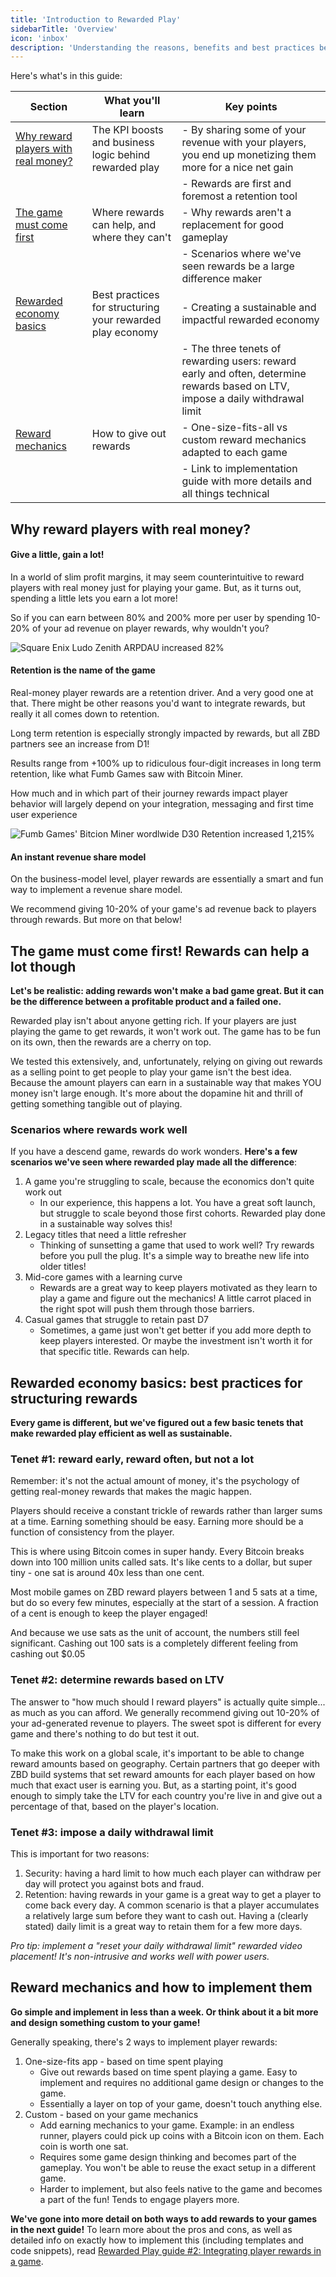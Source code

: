 ```yaml
---
title: 'Introduction to Rewarded Play'
sidebarTitle: 'Overview'
icon: 'inbox'
description: 'Understanding the reasons, benefits and best practices behind implementing real-money player rewards into games.'
---
```


Here's what's in this guide:

|Section|What you'll learn|Key points
|----|----|----|
|[Why reward players with real money?](#why-reward-players-with-real-money)|The KPI boosts and business logic behind rewarded play|- By sharing some of your revenue with your players, you end up monetizing them more for a nice net gain|
|||- Rewards are first and foremost a retention tool|
|[The game must come first](#the-game-must-come-first-rewards-can-help-a-lot-though)|Where rewards can help, and where they can't|- Why rewards aren't a replacement for good gameplay|
|||- Scenarios where we've seen rewards be a large difference maker|
|[Rewarded economy basics](#rewarded-economy-basics-best-practices-for-structuring-rewards)|Best practices for structuring your rewarded play economy|- Creating a sustainable and impactful rewarded economy|
|||- The three tenets of rewarding users: reward early and often, determine rewards based on LTV, impose a daily withdrawal limit|
|[Reward mechanics](#reward-mechanics-and-how-to-implement-them)|How to give out rewards|- One-size-fits-all vs custom reward mechanics adapted to each game|
|||- Link to implementation guide with more details and all things technical|


## Why reward players with real money?

#### Give a little, gain a lot!

In a world of slim profit margins, it may seem counterintuitive to reward players with real money just for playing your game. But, as it turns out, spending a little lets you earn a lot more!

So if you can earn between 80% and 200% more per user by spending 10-20% of your ad revenue on player rewards, why wouldn't you?

<Frame caption="Square Enix's Ludo Zenith">
  <img src="/img/courses/rewarded-play/ludo-zenith.png" alt="Square Enix Ludo Zenith ARPDAU increased 82%" />
</Frame>
<br />

#### Retention is the name of the game

Real-money player rewards are a retention driver. And a very good one at that. There might be other reasons you'd want to integrate rewards, but really it all comes down to retention. 

Long term retention is especially strongly impacted by rewards, but all ZBD partners see an increase from D1!

Results range from +100% up to ridiculous four-digit increases in long term retention, like what Fumb Games saw with Bitcoin Miner.

How much and in which part of their journey rewards impact player behavior will largely depend on your integration, messaging and first time user experience

<Frame caption="Fumb Games' Bitcoin Miner">
  <img src="/img/courses/rewarded-play/fumb.png" alt="Fumb Games' Bitcion Miner wordlwide D30 Retention increased 1,215%" />
</Frame>
<br />

#### An instant revenue share model

On the business-model level, player rewards are essentially a smart and fun way to implement a revenue share model.

We recommend giving 10-20% of your game's ad revenue back to players through rewards. But more on that below!

## The game must come first! Rewards can help a lot though

**Let's be realistic: adding rewards won't make a bad game great. But it can be the difference between a profitable product and a failed one.**

Rewarded play isn't about anyone getting rich. If your players are just playing the game to get rewards, it won't work out. The game has to be fun on its own, then the rewards are a cherry on top.

We tested this extensively, and, unfortunately, relying on giving out rewards as a selling point to get people to play your game isn't the best idea. Because the amount players can earn in a sustainable way that makes YOU money isn't large enough. It's more about the dopamine hit and thrill of getting something tangible out of playing.

### Scenarios where rewards work well


If you have a descend game, rewards do work wonders. **Here's a few scenarios we've seen where rewarded play made all the difference**:
1. A game you're struggling to scale, because the economics don't quite work out
    + In our experience, this happens a lot. You have a great soft launch, but struggle to scale beyond those first cohorts. Rewarded play done in a sustainable way solves this!
2. Legacy titles that need a little refresher
    + Thinking of sunsetting a game that used to work well? Try rewards before you pull the plug. It's a simple way to breathe new life into older titles!
3. Mid-core games with a learning curve
    + Rewards are a great way to keep players motivated as they learn to play a game and figure out the mechanics! A little carrot placed in the right spot will push them through those barriers.
4. Casual games that struggle to retain past D7
    + Sometimes, a game just won't get better if you add more depth to keep players interested. Or maybe the investment isn't worth it for that specific title. Rewards can help.

## Rewarded economy basics: best practices for structuring rewards

**Every game is different, but we've figured out a few basic tenets that make rewarded play efficient as well as sustainable.**

### Tenet #1: reward early, reward often, but not a lot

Remember: it's not the actual amount of money, it's the psychology of getting real-money rewards that makes the magic happen.

Players should receive a constant trickle of rewards rather than larger sums at a time. Earning something should be easy. Earning more should be a function of consistency from the player.

This is where using Bitcoin comes in super handy. Every Bitcoin breaks down into 100 million units called sats. It's like cents to a dollar, but super tiny - one sat is around 40x less than one cent.

Most mobile games on ZBD reward players between 1 and 5 sats at a time, but do so every few minutes, especially at the start of a session. A fraction of a cent is enough to keep the player engaged!

And because we use sats as the unit of account, the numbers still feel significant. Cashing out 100 sats is a completely different feeling from cashing out $0.05

### Tenet #2: determine rewards based on LTV


The answer to "how much should I reward players" is actually quite simple... as much as you can afford. We generally recommend giving out 10-20% of your ad-generated revenue to players. The sweet spot is different for every game and there's nothing to do but test it out.

To make this work on a global scale, it's important to be able to change reward amounts based on geography. Certain partners that go deeper with ZBD build systems that set reward amounts for each player based on how much that exact user is earning you. But, as a starting point, it's good enough to simply take the LTV for each country you're live in and give out a percentage of that, based on the player's location.

### Tenet #3: impose a daily withdrawal limit

This is important for two reasons:
1. Security: having a hard limit to how much each player can withdraw per day will protect you against bots and fraud.
2. Retention: having rewards in your game is a great way to get a player to come back every day. A common scenario is that a player accumulates a relatively large sum before they want to cash out. Having a (clearly stated) daily limit is a great way to retain them for a few more days.

*Pro tip: implement a "reset your daily withdrawal limit" rewarded video placement! It's non-intrusive and works well with power users.*

## Reward mechanics and how to implement them

**Go simple and implement in less than a week. Or think about it a bit more and design something custom to your game!**

Generally speaking, there's 2 ways to implement player rewards:
1. One-size-fits app - based on time spent playing
    + Give out rewards based on time spent playing a game. Easy to implement and requires no additional game design or changes to the game.
    + Essentially a layer on top of your game, doesn't touch anything else.
1. Custom - based on your game mechanics
    + Add earning mechanics to your game. Example: in an endless runner, players could pick up coins with a Bitcoin icon on them. Each coin is worth one sat.
    + Requires some game design thinking and becomes part of the gameplay. You won't be able to reuse the exact setup in a different game.
    + Harder to implement, but also feels native to the game and becomes a part of the fun! Tends to engage players more.

**We've gone into more detail on both ways to add rewards to your games in the next guide!** To learn more about the pros and cons, as well as detailed info on exactly how to implement this (including templates and code snippets), read [Rewarded Play guide #2: Integrating player rewards in a game](/rewards/knowledge-base/rewarded-play/integrating).
